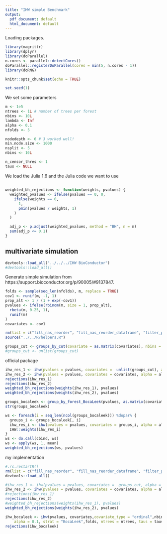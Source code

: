 ```yaml
---
title: "IHW simple Benchmark"
output:
  pdf_document: default
  html_document: default
---
```



Loading packages.
```r
library(magrittr)
library(dplyr)
library(doParallel)
n.cores <- parallel::detectCores()
doParallel::registerDoParallel(cores = min(5, n.cores - 1))
library(doRNG)

knitr::opts_chunk$set(echo = TRUE)

set.seed(1)
```

We set some parameters 

```r
m <- 1e5
ntrees <- 1L # number of trees per forest
nbins <- 10L
lambda <- Inf
alpha <- 0.1
nfolds <- 5

nodedepth <- 6 # 3 worked well!
min.node.size <- 1000
nsplit <- 5
nbins <- 10L

n_censor_thres <- 1
taus <- NULL
```

We load the Julia 1.6 and the Julia code we want to use

##
```r
weighted_bh_rejections <- function(weights, pvalues) {
  weighted_pvalues <- ifelse(pvalues == 0, 0,
    ifelse(weights == 0,
      1,
      pmin(pvalues / weights, 1)
    )
  )

  adj_p <- p.adjust(weighted_pvalues, method = "BH", n = m)
  sum(adj_p <= 0.1)
}
```

## multivariate simulation
```r
devtools::load_all("../../../IHW BioConductor")
#devtools::load_all()
```

Generate simple simulation from https://support.bioconductor.org/p/90005/#9137847. 
```r
folds <- sample(seq_len(nfolds), m, replace = TRUE)
cov1 <- runif(m, -1, 1)
prop_alt <- 1 / (1 + exp(-cov1))
pvalues <- ifelse(rbinom(m, size = 1, prop_alt),
  rbeta(m, 0.25, 1),
  runif(m)
)
covariates <- cov1
```

```r
rm(list = c("fill_nas_reorder", "fill_nas_reorder_dataframe", "filter_pvals_for_optim", "get_bh_threshold", "get_bh_thresholds", "get_wbh_weights", "group_by_forest_BocaLeek", "group_by_forest_BocaLeek2", "group_by_forest_Julia", "group_by_forest_RFCDE", "groups_by_cut", "groups_by_filter", "lsl_pi0_est", "mydiv", "padj_to_threshold", "posteori_regularization"))
source("../../R/helpers.R")
```

```r
groups_cut <- groups_by_cut(covariate = as.matrix(covariates), nbins = 40)
#groups_cut <- unlist(groups_cut)
```

official package 
```r
ihw_res_1 <- ihw(pvalues = pvalues, covariates =  unlist(groups_cut), alpha = alpha, folds = folds, lambda = Inf, covariate_type = "nominal")
ihw_res_2 <- ihw(pvalues = pvalues, covariates = covariates, alpha = alpha, folds = folds, lambda = Inf, covariate_type = "ordinal")
rejections(ihw_res_1)
rejections(ihw_res_2)
weighted_bh_rejections(weights(ihw_res_1), pvalues)
weighted_bh_rejections(weights(ihw_res_2), pvalues)
```
```r
groups_bocaleek <- group_by_forest_BocaLeek(pvalues, as.matrix(covariates), folds, ntrees = ntrees, taus = taus, n_censor_thres = n_censor_thres, nodedepth = nodedepth, min.node.size = min.node.size, nsplit = nsplit)
str(groups_bocaleek)
```

```r
ws <- foreach(i = seq_len(ncol(groups_bocaleek))) %dopar% {
  groups_i <- groups_bocaleek[, i]
  ihw_res_i <- ihw(pvalues = pvalues, covariates = groups_i, alpha = alpha, folds = folds, lambda = lambda, covariate_type = "nominal")
  IHW::weights(ihw_res_i)
}
ws <- do.call(cbind, ws)
ws <- apply(ws, 1, mean)
weighted_bh_rejections(ws, pvalues)
```
my implementation


```r
#.rs.restartR()
rm(list = c("fill_nas_reorder", "fill_nas_reorder_dataframe", "filter_pvals_for_optim", "get_bh_threshold", "get_bh_thresholds", "get_wbh_weights", "group_by_forest_BocaLeek", "group_by_forest_BocaLeek2", "group_by_forest_Julia", "group_by_forest_RFCDE", "groups_by_cut", "groups_by_filter", "lsl_pi0_est", "mydiv", "padj_to_threshold", "posteori_regularization"))
devtools::load_all()
```

```r
#ihw_res_1 <- ihw(pvalues = pvalues, covariates =  groups_cut, alpha = alpha, folds = folds, lambda = Inf, covariate_type = "nominal")
ihw_res_2 <- ihw(pvalues = pvalues, covariates = covariates, alpha = alpha, folds = folds, lambda = Inf, covariate_type = "ordinal")
#rejections(ihw_res_1)
rejections(ihw_res_2)
#weighted_bh_rejections(weights(ihw_res_1), pvalues)
weighted_bh_rejections(weights(ihw_res_2), pvalues)
```

```r
ihw_bocaleek <- ihw(pvalues, covariates,covariate_type = "ordinal",nbins == "auto",
    alpha = 0.1, strat = "BocaLeek",folds, ntrees = ntrees, taus = taus, n_censor_thres = n_censor_thres, nodedepth = nodedepth, min.node.size = min.node.size, nsplit = nsplit, lambda = Inf)
rejections(ihw_bocaleek)
```



